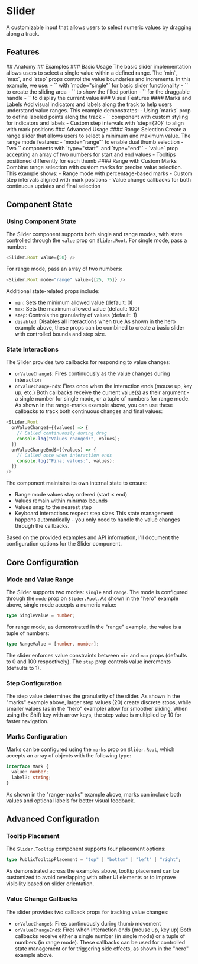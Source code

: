 
# Slider
A customizable input that allows users to select numeric values by dragging along a track.
<Showcase name="hero" />
## Features
<Features api={api} />
## Anatomy
<AnatomyTable api={api} />
## Examples
### Basic Usage
The basic slider implementation allows users to select a single value within a defined range. The `min`, `max`, and `step` props control the value boundaries and increments.
<Showcase name="hero" />
In this example, we use:
- `<Slider.Root>` with `mode="single"` for basic slider functionality
- `<Slider.Track>` to create the sliding area
- `<Slider.Range>` to show the filled portion
- `<Slider.Thumb>` for the draggable handle
- `<Slider.Tooltip>` to display the current value
### Visual Features
#### Marks and Labels
Add visual indicators and labels along the track to help users understand value ranges.
<Showcase name="marks" />
This example demonstrates:
- Using `marks` prop to define labeled points along the track
- `<Slider.Marks>` component with custom styling for indicators and labels
- Custom step intervals with `step={20}` to align with mark positions
### Advanced Usage
#### Range Selection
Create a range slider that allows users to select a minimum and maximum value.
<Showcase name="range" />
The range mode features:
- `mode="range"` to enable dual thumb selection
- Two `<Slider.Thumb>` components with `type="start"` and `type="end"`
- `value` prop accepting an array of two numbers for start and end values
- Tooltips positioned differently for each thumb
#### Range with Custom Marks
Combine range selection with custom marks for precise value selection.
<Showcase name="range-marks" />
This example shows:
- Range mode with percentage-based marks
- Custom step intervals aligned with mark positions
- Value change callbacks for both continuous updates and final selection

## Component State
### Using Component State
The Slider component supports both single and range modes, with state controlled through the `value` prop on `Slider.Root`. 
For single mode, pass a number:
```typescript
<Slider.Root value={50} />
```
For range mode, pass an array of two numbers:
```typescript
<Slider.Root mode="range" value={[25, 75]} />
```
Additional state-related props include:
- `min`: Sets the minimum allowed value (default: 0)
- `max`: Sets the maximum allowed value (default: 100) 
- `step`: Controls the granularity of values (default: 1)
- `disabled`: Disables all interactions when true
As shown in the hero example above, these props can be combined to create a basic slider with controlled bounds and step size.
### State Interactions
The Slider provides two callbacks for responding to value changes:
- `onValueChange$`: Fires continuously as the value changes during interaction
- `onValueChangeEnd$`: Fires once when the interaction ends (mouse up, key up, etc.)
Both callbacks receive the current value(s) as their argument - a single number for single mode, or a tuple of numbers for range mode.
As shown in the range-marks example above, you can use these callbacks to track both continuous changes and final values:
```typescript
<Slider.Root
  onValueChange$={(values) => {
    // Called continuously during drag
    console.log("Values changed:", values);
  }}
  onValueChangeEnd$={(values) => {
    // Called once when interaction ends
    console.log("Final values:", values);
  }}
/>
```
The component maintains its own internal state to ensure:
- Range mode values stay ordered (start ≤ end)
- Values remain within min/max bounds
- Values snap to the nearest step
- Keyboard interactions respect step sizes
This state management happens automatically - you only need to handle the value changes through the callbacks.

Based on the provided examples and API information, I'll document the configuration options for the Slider component.
## Core Configuration
### Mode and Value Range
The Slider supports two modes: `single` and `range`. The mode is configured through the `mode` prop on `Slider.Root`.
As shown in the "hero" example above, single mode accepts a numeric value:
```typescript
type SingleValue = number;
```
For range mode, as demonstrated in the "range" example, the value is a tuple of numbers:
```typescript
type RangeValue = [number, number];
```
The slider enforces value constraints between `min` and `max` props (defaults to 0 and 100 respectively). The `step` prop controls value increments (defaults to 1).
### Step Configuration
The step value determines the granularity of the slider. As shown in the "marks" example above, larger step values (20) create discrete stops, while smaller values (as in the "hero" example) allow for smoother sliding.
When using the Shift key with arrow keys, the step value is multiplied by 10 for faster navigation.
### Marks Configuration
Marks can be configured using the `marks` prop on `Slider.Root`, which accepts an array of objects with the following type:
```typescript
interface Mark {
  value: number;
  label?: string;
}
```
As shown in the "range-marks" example above, marks can include both values and optional labels for better visual feedback.
## Advanced Configuration
### Tooltip Placement
The `Slider.Tooltip` component supports four placement options:
```typescript
type PublicTooltipPlacement = "top" | "bottom" | "left" | "right";
```
As demonstrated across the examples above, tooltip placement can be customized to avoid overlapping with other UI elements or to improve visibility based on slider orientation.
### Value Change Callbacks
The slider provides two callback props for tracking value changes:
- `onValueChange$`: Fires continuously during thumb movement
- `onValueChangeEnd$`: Fires when interaction ends (mouse up, key up)
Both callbacks receive either a single number (in single mode) or a tuple of numbers (in range mode).
These callbacks can be used for controlled state management or for triggering side effects, as shown in the "hero" example above.





<APITable api={api} />